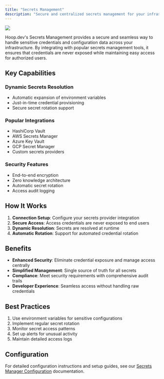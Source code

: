 ```yaml
---
title: "Secrets Management"
description: "Secure and centralized secrets management for your infrastructure"
---
```


<Frame>
  <img src="/images/learn/features/secrets-manager.png" />
</Frame>

Hoop.dev's Secrets Management provides a secure and seamless way to handle sensitive credentials and configuration data across your infrastructure. By integrating with popular secrets management tools, it ensures that credentials are never exposed while maintaining easy access for authorized users.

## Key Capabilities

### Dynamic Secrets Resolution
- Automatic expansion of environment variables
- Just-in-time credential provisioning
- Secure secret rotation support

### Popular Integrations
- HashiCorp Vault
- AWS Secrets Manager
- Azure Key Vault
- GCP Secret Manager
- Custom secrets providers

### Security Features
- End-to-end encryption
- Zero knowledge architecture
- Automatic secret rotation
- Access audit logging

## How It Works

1. **Connection Setup**: Configure your secrets provider integration
2. **Secure Access**: Access credentials are never exposed to end users
3. **Dynamic Resolution**: Secrets are resolved at runtime
4. **Automatic Rotation**: Support for automated credential rotation

## Benefits

- **Enhanced Security**: Eliminate credential exposure and manage access centrally
- **Simplified Management**: Single source of truth for all secrets
- **Compliance**: Meet security requirements with comprehensive audit trails
- **Developer Experience**: Seamless access without handling raw credentials

## Best Practices

1. Use environment variables for sensitive configurations
2. Implement regular secret rotation
3. Monitor secret access patterns
4. Set up alerts for unusual activity
5. Maintain detailed access logs


## Configuration

For detailed configuration instructions and setup guides, see our [Secrets Manager Configuration](/setup/configuration/secrets-manager-configuration) documentation.